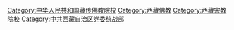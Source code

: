 {{Catmore}}

[[Category:中华人民共和国藏传佛教院校|Category:中华人民共和国藏传佛教院校]]
[[Category:西藏佛教|Category:西藏佛教]]
[[Category:西藏宗教院校|Category:西藏宗教院校]]
[[Category:中共西藏自治区党委统战部|Category:中共西藏自治区党委统战部]]